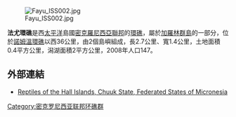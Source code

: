 [[Image:Fayu_ISS002.jpg|thumb]]

'''法尤環礁'''是西[[太平洋|太平洋]]島國[[密克羅尼西亞聯邦|密克羅尼西亞聯邦]]的[[環礁|環礁]]，屬於[[加羅林群島|加羅林群島]]的一部分，位於[[諾姆溫環礁|諾姆溫環礁]]以西36公里，由2個島嶼組成，長2.7公里、寬1.4公里，土地面積0.4平方公里，潟湖面積2平方公里，2008年人口147。

==外部連結==
*[http://www.bioone.org/doi/abs/10.2984/65.4.497 Reptiles of the Hall Islands, Chuuk State, Federated States of Micronesia]
{{Translation/Ref|de|West Fayu|oldid=}}
{{coord|8|33|N|151|20|E|display=title|region:FM_type:isle_source:GNS-enwiki}}

[[Category:密克罗尼西亚联邦环礁群|Category:密克罗尼西亚联邦环礁群]]

{{Micronesia-stub}}